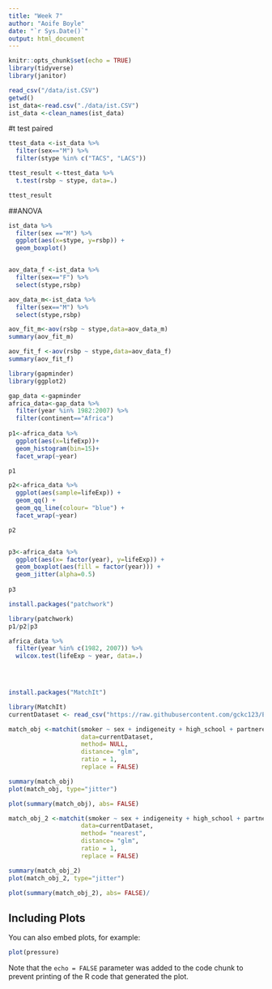 ```yaml
---
title: "Week 7"
author: "Aoife Boyle"
date: "`r Sys.Date()`"
output: html_document
---
```


```r
knitr::opts_chunk$set(echo = TRUE)
library(tidyverse)
library(janitor)

read_csv("/data/ist.CSV")
getwd()
ist_data<-read.csv("./data/ist.CSV")
ist_data <-clean_names(ist_data)


```

#t test paired

```r
ttest_data <-ist_data %>%
  filter(sex=="M") %>%
  filter(stype %in% c("TACS", "LACS"))

ttest_result <-ttest_data %>%
  t.test(rsbp ~ stype, data=.)

ttest_result


```
##ANOVA

```r
ist_data %>%
  filter(sex =="M") %>%
  ggplot(aes(x=stype, y=rsbp)) +
  geom_boxplot()


aov_data_f <-ist_data %>%
  filter(sex=="F") %>%
  select(stype,rsbp)

aov_data_m<-ist_data %>%
  filter(sex=="M") %>%
  select(stype,rsbp)

aov_fit_m<-aov(rsbp ~ stype,data=aov_data_m)
summary(aov_fit_m)

aov_fit_f <-aov(rsbp ~ stype,data=aov_data_f)
summary(aov_fit_f)


```
```r

library(gapminder)
library(ggplot2)

gap_data <-gapminder
africa_data<-gap_data %>%
  filter(year %in% 1982:2007) %>%
  filter(continent=="Africa")
  
p1<-africa_data %>%
  ggplot(aes(x=lifeExp))+
  geom_histogram(bin=15)+
  facet_wrap(~year)

p1

p2<-africa_data %>%
  ggplot(aes(sample=lifeExp)) +
  geom_qq() +
  geom_qq_line(colour= "blue") +
  facet_wrap(~year)

p2


p3<-africa_data %>%
  ggplot(aes(x= factor(year), y=lifeExp)) +
  geom_boxplot(aes(fill = factor(year))) +
  geom_jitter(alpha=0.5)
  
p3  

install.packages("patchwork")

library(patchwork)
p1/p2|p3

africa_data %>% 
  filter(year %in% c(1982, 2007)) %>%
  wilcox.test(lifeExp ~ year, data=.)


  
```
```r
install.packages("MatchIt")

library(MatchIt)
currentDataset <- read_csv("https://raw.githubusercontent.com/gckc123/ExampleData/main/smoking_psyc_distress.csv")

match_obj <-matchit(smoker ~ sex + indigeneity + high_school + partnered + remoteness + language + risky_alcohol + age, 
                    data=currentDataset, 
                    method= NULL, 
                    distance= "glm", 
                    ratio = 1, 
                    replace = FALSE)

summary(match_obj)
plot(match_obj, type="jitter")

plot(summary(match_obj), abs= FALSE)

```

```r

match_obj_2 <-matchit(smoker ~ sex + indigeneity + high_school + partnered + remoteness + language + risky_alcohol + age, 
                    data=currentDataset, 
                    method= "nearest", 
                    distance= "glm", 
                    ratio = 1, 
                    replace = FALSE)

summary(match_obj_2)
plot(match_obj_2, type="jitter")

plot(summary(match_obj_2), abs= FALSE)/

```

## Including Plots

You can also embed plots, for example:

```r
plot(pressure)
```

Note that the `echo = FALSE` parameter was added to the code chunk to prevent printing of the R code that generated the plot.
